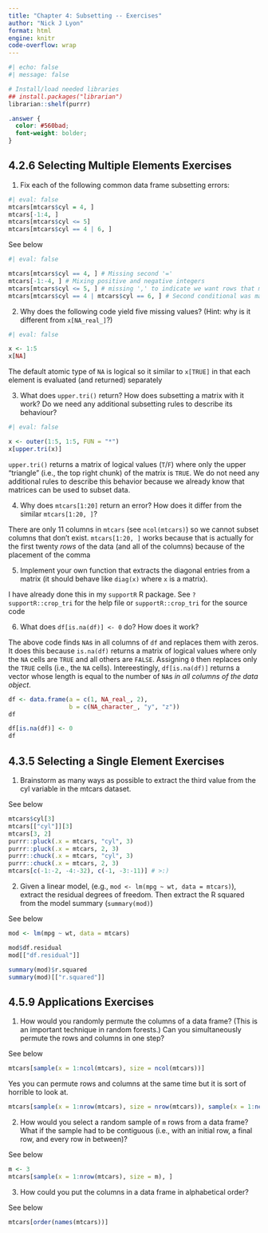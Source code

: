```yaml
---
title: "Chapter 4: Subsetting -- Exercises"
author: "Nick J Lyon"
format: html
engine: knitr
code-overflow: wrap
---
```


```r
#| echo: false
#| message: false

# Install/load needed libraries
## install.packages("librarian")
librarian::shelf(purrr)
```

```scss
.answer { 
  color: #560bad;
  font-weight: bolder;
}
```

## 4.2.6 Selecting Multiple Elements Exercises

1. Fix each of the following common data frame subsetting errors:

```r
#| eval: false
mtcars[mtcars$cyl = 4, ]
mtcars[-1:4, ]
mtcars[mtcars$cyl <= 5]
mtcars[mtcars$cyl == 4 | 6, ]
```

[See below]{.answer}

```r
#| eval: false 

mtcars[mtcars$cyl == 4, ] # Missing second '='
mtcars[-1:-4, ] # Mixing positive and negative integers
mtcars[mtcars$cyl <= 5, ] # missing ',' to indicate we want rows that meet the condition
mtcars[mtcars$cyl == 4 | mtcars$cyl == 6, ] # Second conditional was malformed / does not evaluate to 'T' or 'F'
```

2. Why does the following code yield five missing values? (Hint: why is it different from `x[NA_real_]`?)

```r
#| eval: false

x <- 1:5
x[NA]
```

[The default atomic type of `NA` is logical so it similar to `x[TRUE]` in that each element is evaluated (and returned) separately]{.answer}

3. What does `upper.tri()` return? How does subsetting a matrix with it work? Do we need any additional subsetting rules to describe its behaviour?

```r
#| eval: false

x <- outer(1:5, 1:5, FUN = "*")
x[upper.tri(x)]
```

[`upper.tri()` returns a matrix of logical values (`T`/`F`) where only the upper "triangle" (i.e., the top right chunk) of the matrix is `TRUE`. We do not need any additional rules to describe this behavior because we already know that matrices can be used to subset data.]{.answer}

4. Why does `mtcars[1:20]` return an error? How does it differ from the similar `mtcars[1:20, ]`?

[There are only 11 columns in `mtcars` (see `ncol(mtcars)`) so we cannot subset columns that don't exist. `mtcars[1:20, ]` works because that is actually for the first twenty _rows_ of the data (and all of the columns) because of the placement of the comma]{.answer}

5. Implement your own function that extracts the diagonal entries from a matrix (it should behave like `diag(x)` where `x` is a matrix).

[I have already done this in my `supportR` R package. See `?supportR::crop_tri` for the help file or `supportR::crop_tri` for the source code]{.answer}

6. What does `df[is.na(df)] <- 0` do? How does it work?

[The above code finds `NA`s in all columns of `df` and replaces them with zeros. It does this because `is.na(df)` returns a matrix of logical values where only the `NA` cells are `TRUE` and all others are `FALSE`. Assigning `0` then replaces only the `TRUE` cells (i.e., the `NA` cells). Intereestingly, `df[is.na(df)]` returns a vector whose length is equal to the number of `NA`s _in all columns of the data object_.]{.answer}

```r
df <- data.frame(a = c(1, NA_real_, 2),
                 b = c(NA_character_, "y", "z"))
df

df[is.na(df)] <- 0
df
```

## 4.3.5 Selecting a Single Element Exercises

1. Brainstorm as many ways as possible to extract the third value from the cyl variable in the mtcars dataset.

[See below]{.answer}

```r
mtcars$cyl[3]
mtcars[["cyl"]][3]
mtcars[3, 2]
purrr::pluck(.x = mtcars, "cyl", 3)
purrr::pluck(.x = mtcars, 2, 3)
purrr::chuck(.x = mtcars, "cyl", 3)
purrr::chuck(.x = mtcars, 2, 3)
mtcars[c(-1:-2, -4:-32), c(-1, -3:-11)] # >:)
```

2. Given a linear model, (e.g., `mod <- lm(mpg ~ wt, data = mtcars)`), extract the residual degrees of freedom. Then extract the R squared from the model summary (`summary(mod)`)

[See below]{.answer}

```r
mod <- lm(mpg ~ wt, data = mtcars)

mod$df.residual
mod[["df.residual"]]

summary(mod)$r.squared
summary(mod)[["r.squared"]]
```

## 4.5.9 Applications Exercises

1. How would you randomly permute the columns of a data frame? (This is an important technique in random forests.) Can you simultaneously permute the rows and columns in one step?

[See below]{.answer}

```r
mtcars[sample(x = 1:ncol(mtcars), size = ncol(mtcars))]
```

[Yes you can permute rows and columns at the same time but it is sort of horrible to look at.]{.answer}

```r
mtcars[sample(x = 1:nrow(mtcars), size = nrow(mtcars)), sample(x = 1:ncol(mtcars), size = ncol(mtcars))]
```


2. How would you select a random sample of `m` rows from a data frame? What if the sample had to be contiguous (i.e., with an initial row, a final row, and every row in between)?

[See below]{.answer}

```r
m <- 3
mtcars[sample(x = 1:nrow(mtcars), size = m), ]
```

3. How could you put the columns in a data frame in alphabetical order?

[See below]{.answer}

```r
mtcars[order(names(mtcars))]
```
